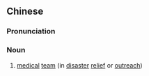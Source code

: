 {{also|医疗队}}
==Chinese==
{{zh-forms|s=医疗队|type=21}}

===Pronunciation===
{{zh-pron
|m=yīliáoduì
|cat=n
}}

===Noun===
{{zh-noun}}

# [[medical]] [[team]] (in [[disaster]] [[relief]] or [[outreach]])
